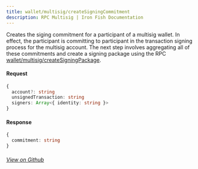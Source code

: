```yaml
---
title: wallet/multisig/createSigningCommitment
description: RPC Multisig | Iron Fish Documentation
---
```


Creates the siging commitment for a participant of a multisig wallet. In effect, the participant is committing to participant in the transaction signing process for the multisig account.  The next step involves aggregating all of these commitments and create a signing package using the RPC [wallet/multisig/createSigningPackage](developers/documentation/rpc/wallet/multisig/create_signing_package).

#### Request

```ts
{
  account?: string
  unsignedTransaction: string
  signers: Array<{ identity: string }>
}
```

#### Response

```ts
{
  commitment: string
}
```

###### [View on Github](https://github.com/iron-fish/ironfish/blob/master/ironfish/src/rpc/routes/wallet/multisig/createSigningCommitment.ts)
